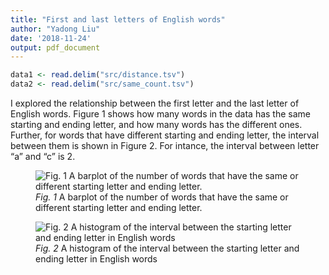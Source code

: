```yaml
---
title: "First and last letters of English words"
author: "Yadong Liu"
date: '2018-11-24'
output: pdf_document
---
```


```r
data1 <- read.delim("src/distance.tsv")
data2 <- read.delim("src/same_count.tsv")
```

I explored the relationship between the first letter and the last letter of English words. Figure 1 shows how many words in the data has the same starting and ending letter, and how many words has the different ones. Further, for words that have different starting and ending letter, the interval between them is shown in Figure 2. For intance, the interval between letter "a" and "c" is 2.

![*Fig. 1* A barplot of the number of words that have the same or different starting letter and ending letter. ](output/barplot.png)

![*Fig. 2* A histogram of the interval between the starting letter and ending letter in English words ](output/distance.png)